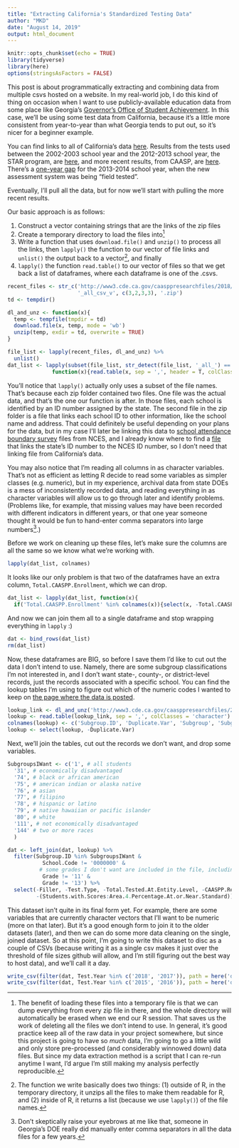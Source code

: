 ```yaml
---
title: "Extracting California's Standardized Testing Data"
author: "MKD"
date: "August 14, 2019"
output: html_document
---
```


```r
knitr::opts_chunk$set(echo = TRUE)
library(tidyverse)
library(here)
options(stringsAsFactors = FALSE)
```

This post is about programmatically extracting and combining data from multiple csvs hosted on a website. In my real-world job, I do this kind of thing on occasion when I want to use publicly-available education data from some place like Georgia's [Governor's Office of Student Achievement](https://gosa.georgia.gov/downloadable-data).  In this case, we'll be using some test data from California, because it's a little more consistent from year-to-year than what Georgia tends to put out, so it's nicer for a beginner example.

You can find links to all of California's data [here](https://www.cde.ca.gov/ds/dd/). Results from the tests used between the 2002-2003 school year and the 2012-2013 school year, the STAR program, are [here](https://star.cde.ca.gov/starresearchfiles.asp), and more recent results, from CAASP, are [here](https://caaspp.cde.ca.gov/sb2018/ResearchFileList?ps=true&lstTestType=B&lstCounty=00&lstCntyNam=Select%20County...&lstTestYear=2015). There's a [one-year gap](https://www.ed-data.org/article/Changes-to-California's-K--12-Education-System) for the 2013-2014 school year, when the new assessment system was being "field tested". 

Eventually, I'll pull all the data, but for now we'll start with pulling the more recent results.

Our basic approach is as follows:

1. Construct a vector containing strings that are the links of the zip files
2. Create a temporary directory to load the files into[^1]
3. Write a function that uses `download.file()` and `unzip()` to process all the links, then `lapply()` the function to our vector of file links and `unlist()` the output back to a vector[^2], and finally
4. `lapply()` the function `read.table()` to our vector of files so that we get back a list of dataframes, where each dataframe is one of the .csvs.

```r
recent_files <- str_c('http://www3.cde.ca.gov/caasppresearchfiles/2018/sb/sb_ca20', 18:15, 
                      '_all_csv_v', c(3,2,3,3), '.zip')
td <- tempdir()
```
```r
dl_and_unz <- function(x){
  temp <- tempfile(tmpdir = td)
  download.file(x, temp, mode = 'wb')
  unzip(temp, exdir = td, overwrite = TRUE)
}
```
```r
file_list <- lapply(recent_files, dl_and_unz) %>% 
  unlist()
dat_list <- lapply(subset(file_list, str_detect(file_list, '_all_') == TRUE), 
              function(x){read.table(x, sep = ',', header = T, colClasses = 'character')})
```

You'll notice that `lapply()` actually only uses a subset of the file names. That's because each zip folder contained two files. One file was the actual data, and that's the one our function is after. In those files, each school is identified by an ID number assigned by the state. The second file in the zip folder is a file that links each school ID to other information, like the school name and address. That could definitely be useful depending on your plans for the data, but in my case I'll later be linking this data to [school attendance boundary survey](http://data-nces.opendata.arcgis.com/datasets/school-attendance-boundary-survey-2013-2014) files from NCES, and I already know where to find a [file](https://nces.ed.gov/ccd/pubschuniv.asp) that links the state's ID number to the NCES ID number, so I don't need that linking file from California's data.

You may also notice that I'm reading all columns in as character variables. That's not as efficient as letting R decide to read some variables as simpler classes (e.g. numeric), but in my experience, archival data from state DOEs is a mess of inconsistently recorded data, and reading everything in as character variables will allow us to go through later and identify problems. (Problems like, for example, that missing values may have been recorded with different indicators in different years, or that one year someone thought it would be fun to hand-enter comma separators into large numbers[^3].)

Before we work on cleaning up these files, let's make sure the columns are all the same so we know what we're working with.
```r
lapply(dat_list, colnames)
```
It looks like our only problem is that two of the dataframes have an extra column, `Total.CAASPP.Enrollment`, which we can drop. 
```r
dat_list <- lapply(dat_list, function(x){
  if('Total.CAASPP.Enrollment' %in% colnames(x)){select(x, -Total.CAASPP.Enrollment)}else{x}})
```

And now we can join them all to a single dataframe and stop wrapping everything in `lapply` :)
```r
dat <- bind_rows(dat_list)
rm(dat_list)

```

Now, these dataframes are BIG, so before I save them I'd like to cut out the data I don't intend to use. Namely, there are some subgroup classifications I'm not interested in, and I don't want state-, county-, or district-level records, just the records associated with a specific school. You can find the lookup tables I'm using to figure out which of the numeric codes I wanted to keep on [the page where the data is posted](https://caaspp.cde.ca.gov/sb2018/ResearchFileList?ps=true&lstTestType=B&lstCounty=00&lstCntyNam=Select%20County...&lstTestYear=2015). 

```r
lookup_link <- dl_and_unz('http://www3.cde.ca.gov/caasppresearchfiles/2018/sb/subgroups.zip')
lookup <- read.table(lookup_link, sep = ',', colClasses = 'character')
colnames(lookup) <- c('Subgroup.ID', 'Duplicate.Var', 'Subgroup', 'Subgroup.Category')
lookup <- select(lookup, -Duplicate.Var)
```

Next, we'll join the tables, cut out the records we don't want, and drop some variables. 
```r
SubgroupsIWant <- c('1', # all students
  '31', # economically disadvantaged
  '74', # black or african american
  '75', # american indian or alaska native
  '76', # asian
  '77', # filipino
  '78', # hispanic or latino
  '79', # native hawaiian or pacific islander
  '80', # white
  '111', # not economically disadvantaged
  '144' # two or more races
  )

dat <- left_join(dat, lookup) %>% 
  filter(Subgroup.ID %in% SubgroupsIWant &
           School.Code != '0000000' &
          # some grades I don't want are included in the file, including "13" for all grades
           Grade != '11' &
           Grade != '13') %>% 
  select(-Filler, -Test.Type, -Total.Tested.At.Entity.Level, -CAASPP.Reported.Enrollment, -Students.Tested,
         -(Students.with.Scores:Area.4.Percentage.At.or.Near.Standard)) 

```
This dataset isn't quite in its final form yet. For example, there are some variables that are currently character vectors that I'll want to be numeric (more on that later). But it's a good enough form to join it to the older datasets (later), and then we can do some more data cleaning on the single, joined dataset. So at this point, I'm going to write this dataset to disc as a couple of CSVs (because writing it as a single csv makes it just over the threshold of file sizes github will allow, and I'm still figuring out the best way to host data), and we'll call it a day.
```r
write_csv(filter(dat, Test.Year %in% c('2018', '2017')), path = here('data', 'raw', 'CA20172018.csv'))
write_csv(filter(dat, Test.Year %in% c('2015', '2016')), path = here('data', 'raw', 'CA20152016.csv'))
```



[^1]: The benefit of loading these files into a temporary file is that we can dump everything from every zip file in there, and the whole directory will automatically be erased when we end our R session. That saves us the work of deleting all the files we don't intend to use. In general, it's good practice keep all of the raw data in your project somewhere, but since this project is going to have so *much* data, I'm going to go a little wild and only store pre-processed (and considerably winnowed down) data files. But since my data extraction method is a script that I can re-run anytime I want, I'd argue I'm still making my analysis perfectly reproducible.
[^2]: The function we write basically does two things: (1) outside of R, in the temporary directory, it unzips all the files to make them readable for R, and (2) inside of R, it returns a list (because we use `lapply()`) of the file names.
[^3]: Don't skeptically raise your eyebrows at me like that, someone in Georgia's DOE really did manually enter comma separators in all the data files for a few years.
